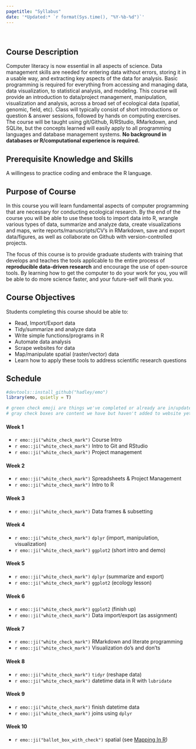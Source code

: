 ```yaml
---
pagetitle: "Syllabus"
date: '*Updated:* `r format(Sys.time(), "%Y-%b-%d")`'
---
```


<br>

## Course Description

Computer literacy is now essential in all aspects of science. Data management skills are needed for entering data without errors, storing it in a usable way, and extracting key aspects of the data for analysis. Basic programming is required for everything from accessing and managing data, data visualization, to statistical analysis, and modeling. This course will provide an introduction to data/project management, manipulation, visualization and analysis, across a broad set of ecological data (spatial, genomic, field, etc). Class will typically consist of short introductions or question & answer sessions, followed by hands on computing exercises. The course will be taught using git/Github, R/RStudio, RMarkdown, and SQLite, but the concepts learned will easily apply to all programming languages and database management systems. **No background in databases or R/computational experience is required.**

## Prerequisite Knowledge and Skills

A willingess to practice coding and embrace the R language.

## Purpose of Course

In this course you will learn fundamental aspects of computer programming that are necessary for conducting ecological research. By the end of the course you will be able to use these tools to import data into R, wrangle various types of data, summarize and analyze data, create visualizations and maps, write reports/manuscripts/CV’s in RMarkdown, save and export data/figures, as well as collaborate on Github with version-controlled projects.

The focus of this course is to provide graduate students with training that develops and teaches the tools applicable to the entire process of **reproducible data-driven research** and encourage the use of open-source tools. By learning how to get the computer to do your work for you, you will be able to do more science faster, and your future-self will thank you.

## Course Objectives

Students completing this course should be able to:

 - Read, Import/Export data
 - Tidy/summarize and analyze data
 - Write simple functions/programs in R
 - Automate data analysis
 - Scrape websites for data
 - Map/manipulate spatial (raster/vector) data
 - Learn how to apply these tools to address scientific research questions

## Schedule

<!-- devtools::install_github("hadley/emo") 
http://emoji.muan.co/ to look up emoji

/-->

```r
#devtools::install_github("hadley/emo")
library(emo, quietly = T)

# green check emoji are things we've completed or already are in/updated, 
# gray check boxes are content we have but haven't added to website yet
```

#### Week 1

 - `r emo::ji("white_check_mark")` Course Intro
 - `r emo::ji("white_check_mark")` Intro to Git and RStudio
 - `r emo::ji("white_check_mark")` Project management

#### Week 2
 
 - `r emo::ji("white_check_mark")` Spreadsheets & Project Management
 - `r emo::ji("white_check_mark")` Intro to R
 
#### Week 3

 - `r emo::ji("white_check_mark")` Data frames & subsetting

#### Week 4

 - `r emo::ji("white_check_mark")` `dplyr` (import, manipulation, visualization)
 - `r emo::ji("white_check_mark")` `ggplot2` (short intro and demo)

#### Week 5

 - `r emo::ji("white_check_mark")` `dplyr` (summarize and export)
 - `r emo::ji("white_check_mark")` `ggplot2` (ecology lesson)

#### Week 6

 - `r emo::ji("white_check_mark")` `ggplot2` (finish up)
 - `r emo::ji("white_check_mark")` Data import/export (as assignment)

#### Week 7

 - `r emo::ji("white_check_mark")` RMarkdown and literate programming
 - `r emo::ji("white_check_mark")` Visualization do's and don'ts

#### Week 8

 - `r emo::ji("white_check_mark")` `tidyr` (reshape data)
 - `r emo::ji("white_check_mark")` datetime data in R with `lubridate`

#### Week 9

 - `r emo::ji("white_check_mark")` finish datetime data
 - `r emo::ji("white_check_mark")` joins using `dplyr`

#### Week 10

 - `r emo::ji("ballot_box_with_check")` spatial (see [Mapping In R](https://ryanpeek.github.io/mapping_in_R/index.html)) 
 
